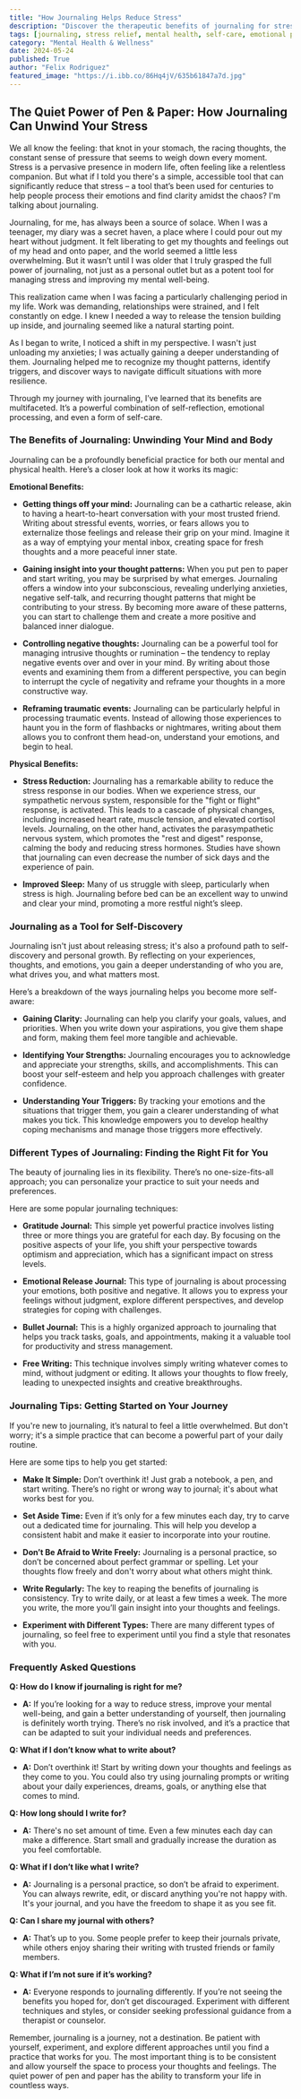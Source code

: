 ```yaml
---
title: "How Journaling Helps Reduce Stress"
description: "Discover the therapeutic benefits of journaling for stress management. This blog explores how writing can help you process emotions, gain self-awareness, and promote relaxation for a calmer, more balanced life."
tags: [journaling, stress relief, mental health, self-care, emotional processing, anxiety management, mindfulness, well-being, relaxation techniques, self-discovery, personal growth, gratitude, sleep, coping mechanisms]
category: "Mental Health & Wellness"
date: 2024-05-24
published: True
author: "Felix Rodriguez"
featured_image: "https://i.ibb.co/86Hq4jV/635b61847a7d.jpg"
---
```


## The Quiet Power of Pen & Paper: How Journaling Can Unwind Your Stress

We all know the feeling: that knot in your stomach, the racing thoughts, the constant sense of pressure that seems to weigh down every moment. Stress is a pervasive presence in modern life, often feeling like a relentless companion. But what if I told you there's a simple, accessible tool that can significantly reduce that stress – a tool that’s been used for centuries to help people process their emotions and find clarity amidst the chaos? I'm talking about journaling.

Journaling, for me, has always been a source of solace. When I was a teenager, my diary was a secret haven, a place where I could pour out my heart without judgment.  It felt liberating to get my thoughts and feelings out of my head and onto paper, and the world seemed a little less overwhelming.  But it wasn’t until I was older that I truly grasped the full power of journaling, not just as a personal outlet but as a potent tool for managing stress and improving my mental well-being. 

This realization came when I was facing a particularly challenging period in my life. Work was demanding, relationships were strained, and I felt constantly on edge.  I knew I needed a way to release the tension building up inside, and journaling seemed like a natural starting point.

As I began to write, I noticed a shift in my perspective.  I wasn't just unloading my anxieties; I was actually gaining a deeper understanding of them.  Journaling helped me to recognize my thought patterns, identify triggers, and discover ways to navigate difficult situations with more resilience.

Through my journey with journaling, I’ve learned that its benefits are multifaceted. It’s a powerful combination of self-reflection, emotional processing, and even a form of self-care.

### The Benefits of Journaling:  Unwinding Your Mind and Body

Journaling can be a profoundly beneficial practice for both our mental and physical health. Here’s a closer look at how it works its magic:

**Emotional Benefits:**

* **Getting things off your mind:**  Journaling can be a cathartic release, akin to having a heart-to-heart conversation with your most trusted friend.  Writing about stressful events, worries, or fears allows you to externalize those feelings and release their grip on your mind. Imagine it as a way of emptying your mental inbox, creating space for fresh thoughts and a more peaceful inner state.

* **Gaining insight into your thought patterns:**  When you put pen to paper and start writing, you may be surprised by what emerges. Journaling offers a window into your subconscious, revealing underlying anxieties, negative self-talk, and recurring thought patterns that might be contributing to your stress.  By becoming more aware of these patterns, you can start to challenge them and create a more positive and balanced inner dialogue.

* **Controlling negative thoughts:**  Journaling can be a powerful tool for managing intrusive thoughts or rumination – the tendency to replay negative events over and over in your mind. By writing about those events and examining them from a different perspective, you can begin to interrupt the cycle of negativity and reframe your thoughts in a more constructive way.

* **Reframing traumatic events:**  Journaling can be particularly helpful in processing traumatic events. Instead of allowing those experiences to haunt you in the form of flashbacks or nightmares, writing about them allows you to confront them head-on, understand your emotions, and begin to heal.

**Physical Benefits:**

* **Stress Reduction:**  Journaling has a remarkable ability to reduce the stress response in our bodies. When we experience stress, our sympathetic nervous system, responsible for the "fight or flight" response, is activated. This leads to a cascade of physical changes, including increased heart rate, muscle tension, and elevated cortisol levels. Journaling, on the other hand, activates the parasympathetic nervous system, which promotes the "rest and digest" response, calming the body and reducing stress hormones. Studies have shown that journaling can even decrease the number of sick days and the experience of pain.

* **Improved Sleep:**  Many of us struggle with sleep, particularly when stress is high. Journaling before bed can be an excellent way to unwind and clear your mind, promoting a more restful night’s sleep.

###  Journaling as a Tool for Self-Discovery

Journaling isn't just about releasing stress; it's also a profound path to self-discovery and personal growth. By reflecting on your experiences, thoughts, and emotions, you gain a deeper understanding of who you are, what drives you, and what matters most. 

Here’s a breakdown of the ways journaling helps you become more self-aware:

* **Gaining Clarity:**  Journaling can help you clarify your goals, values, and priorities. When you write down your aspirations, you give them shape and form, making them feel more tangible and achievable.

* **Identifying Your Strengths:**  Journaling encourages you to acknowledge and appreciate your strengths, skills, and accomplishments.  This can boost your self-esteem and help you approach challenges with greater confidence.

* **Understanding Your Triggers:**  By tracking your emotions and the situations that trigger them, you gain a clearer understanding of what makes you tick.  This knowledge empowers you to develop healthy coping mechanisms and manage those triggers more effectively.

### Different Types of Journaling: Finding the Right Fit for You

The beauty of journaling lies in its flexibility. There’s no one-size-fits-all approach; you can personalize your practice to suit your needs and preferences.

Here are some popular journaling techniques:

* **Gratitude Journal:**  This simple yet powerful practice involves listing three or more things you are grateful for each day.  By focusing on the positive aspects of your life, you shift your perspective towards optimism and appreciation, which has a significant impact on stress levels.

* **Emotional Release Journal:**  This type of journaling is about processing your emotions, both positive and negative. It allows you to express your feelings without judgment, explore different perspectives, and develop strategies for coping with challenges.

* **Bullet Journal:**  This is a highly organized approach to journaling that helps you track tasks, goals, and appointments, making it a valuable tool for productivity and stress management.

* **Free Writing:**  This technique involves simply writing whatever comes to mind, without judgment or editing. It allows your thoughts to flow freely, leading to unexpected insights and creative breakthroughs.

###  Journaling Tips:  Getting Started on Your Journey

If you're new to journaling, it’s natural to feel a little overwhelmed.  But don't worry; it's a simple practice that can become a powerful part of your daily routine.

Here are some tips to help you get started:

* **Make It Simple:**  Don’t overthink it!  Just grab a notebook, a pen, and start writing.  There’s no right or wrong way to journal; it's about what works best for you.

* **Set Aside Time:**  Even if it’s only for a few minutes each day, try to carve out a dedicated time for journaling.  This will help you develop a consistent habit and make it easier to incorporate into your routine.

* **Don’t Be Afraid to Write Freely:**  Journaling is a personal practice, so don’t be concerned about perfect grammar or spelling.  Let your thoughts flow freely and don't worry about what others might think.

* **Write Regularly:**  The key to reaping the benefits of journaling is consistency.  Try to write daily, or at least a few times a week.  The more you write, the more you’ll gain insight into your thoughts and feelings.

* **Experiment with Different Types:**  There are many different types of journaling, so feel free to experiment until you find a style that resonates with you.

### Frequently Asked Questions

**Q:  How do I know if journaling is right for me?**

* **A:** If you’re looking for a way to reduce stress, improve your mental well-being, and gain a better understanding of yourself, then journaling is definitely worth trying.  There’s no risk involved, and it’s a practice that can be adapted to suit your individual needs and preferences.

**Q:  What if I don’t know what to write about?**

* **A:**  Don’t overthink it!  Start by writing down your thoughts and feelings as they come to you.  You could also try using journaling prompts or writing about your daily experiences, dreams, goals, or anything else that comes to mind.

**Q:  How long should I write for?**

* **A:** There's no set amount of time. Even a few minutes each day can make a difference.  Start small and gradually increase the duration as you feel comfortable.

**Q:  What if I don’t like what I write?**

* **A:**  Journaling is a personal practice, so don’t be afraid to experiment.  You can always rewrite, edit, or discard anything you're not happy with.  It's your journal, and you have the freedom to shape it as you see fit.

**Q:  Can I share my journal with others?**

* **A:** That’s up to you.  Some people prefer to keep their journals private, while others enjoy sharing their writing with trusted friends or family members. 

**Q: What if I’m not sure if it’s working?**

* **A:**  Everyone responds to journaling differently.  If you’re not seeing the benefits you hoped for, don’t get discouraged.  Experiment with different techniques and styles, or consider seeking professional guidance from a therapist or counselor.

Remember, journaling is a journey, not a destination.  Be patient with yourself, experiment, and explore different approaches until you find a practice that works for you.  The most important thing is to be consistent and allow yourself the space to process your thoughts and feelings.  The quiet power of pen and paper has the ability to transform your life in countless ways.
